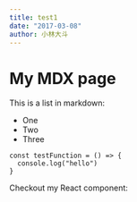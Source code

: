 ```yaml
---
title: test1
date: "2017-03-08"
author: 小林大斗
---
```


# My MDX page

This is a list in markdown:

- One
- Two
- Three

```
const testFunction = () => {
  console.log("hello")
}
```

Checkout my React component:
